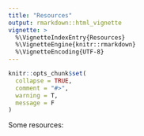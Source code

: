 ```yaml
---
title: "Resources"
output: rmarkdown::html_vignette
vignette: >
  %\VignetteIndexEntry{Resources}
  %\VignetteEngine{knitr::rmarkdown}
  %\VignetteEncoding{UTF-8}
---
```


```r
knitr::opts_chunk$set(
  collapse = TRUE,
  comment = "#>",
  warning = T, 
  message = F
)
```

Some resources:


